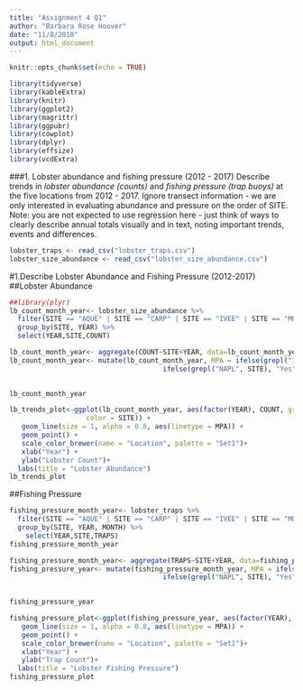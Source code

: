 ```yaml
---
title: "Assignment 4 Q1"
author: "Barbara Rose Hoover"
date: "11/8/2018"
output: html_document
---
```


```r
knitr::opts_chunk$set(echo = TRUE)
```


```r
library(tidyverse)
library(kableExtra) 
library(knitr)
library(ggplot2)
library(magrittr)
library(ggpubr)
library(cowplot)
library(dplyr)
library(effsize) 
library(vcdExtra)
```


###1.	Lobster abundance and fishing pressure (2012 - 2017)
Describe trends in *lobster abundance (counts)* and *fishing pressure (trap buoys)* at the five locations from 2012 - 2017. Ignore transect information - we are only interested in evaluating abundance and pressure on the order of SITE. Note: you are not expected to use regression here - just think of ways to clearly describe annual totals visually and in text, noting important trends, events and differences.

```r
lobster_traps <- read_csv("lobster_traps.csv")
lobster_size_abundance <- read_csv("lobster_size_abundance.csv")
```

#1.Describe Lobster Abundance and Fishing Pressure (2012-2017)
##Lobster Abundance
```r
##library(plyr)
lb_count_month_year<- lobster_size_abundance %>%
  filter(SITE == "AQUE" | SITE == "CARP" | SITE == "IVEE" | SITE == "MOHK" | SITE == "NAPL") %>%
  group_by(SITE, YEAR) %>%
  select(YEAR,SITE,COUNT) 

lb_count_month_year<- aggregate(COUNT~SITE+YEAR, data=lb_count_month_year, sum)
lb_count_month_year<- mutate(lb_count_month_year, MPA = ifelse(grepl("IVEE", SITE), "Yes",
                                      ifelse(grepl("NAPL", SITE), "Yes", "No"))) 
 

lb_count_month_year

```

```r
lb_trends_plot<-ggplot(lb_count_month_year, aes(factor(YEAR), COUNT, group = SITE, 
                   color = SITE)) + 
   geom_line(size = 1, alpha = 0.8, aes(linetype = MPA)) +
   geom_point() +
   scale_color_brewer(name = "Location", palette = "Set1")+
   xlab("Year") + 
   ylab("Lobster Count")+
  labs(title = "Lobster Abundance")
lb_trends_plot
```

##Fishing Pressure
```r
fishing_pressure_month_year<- lobster_traps %>%
  filter(SITE == "AQUE" | SITE == "CARP" | SITE == "IVEE" | SITE == "MOHK" | SITE == "NAPL") %>%
  group_by(SITE, YEAR, MONTH) %>%
    select(YEAR,SITE,TRAPS)
fishing_pressure_month_year

fishing_pressure_month_year<- aggregate(TRAPS~SITE+YEAR, data=fishing_pressure_month_year, sum)
fishing_pressure_year<- mutate(fishing_pressure_month_year, MPA = ifelse(grepl("IVEE", SITE), "Yes",
                                      ifelse(grepl("NAPL", SITE), "Yes", "No"))) 
 

fishing_pressure_year

```


```r
fishing_pressure_plot<-ggplot(fishing_pressure_year, aes(factor(YEAR), TRAPS, group = SITE, color = SITE)) + 
   geom_line(size = 1, alpha = 0.8, aes(linetype = MPA)) +
   geom_point() +
   scale_color_brewer(name = "Location", palette = "Set1")+
   xlab("Year") + 
   ylab("Trap Count")+
  labs(title = "Lobster Fishing Pressure")
fishing_pressure_plot
```
